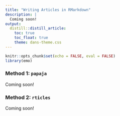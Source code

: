 ```yaml
---
title: "Writing Articles in RMarkdown"
description: |
  Coming soon! 
output:
  distill::distill_article:
    toc: true
    toc_float: true
    theme: dans-theme.css
---
```


```r
knitr::opts_chunk$set(echo = FALSE, eval = FALSE)
library(emo)
```


### Method 1: `papaja`

Coming soon!

### Method 2: `rticles`

Coming soon!